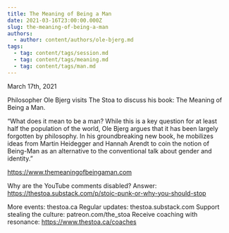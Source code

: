 ```yaml
---
title: The Meaning of Being a Man
date: 2021-03-16T23:00:00.000Z
slug: the-meaning-of-being-a-man
authors:
  - author: content/authors/ole-bjerg.md
tags:
  - tag: content/tags/session.md
  - tag: content/tags/meaning.md
  - tag: content/tags/man.md
---
```


March 17th, 2021

Philosopher Ole Bjerg visits The Stoa to discuss his book: The Meaning of Being a Man.

“What does it mean to be a man? While this is a key question for at least half the population of the world, Ole Bjerg argues that it has been largely forgotten by philosophy. In his groundbreaking new book, he mobilizes ideas from Martin Heidegger and Hannah Arendt to coin the notion of Being-Man as an alternative to the conventional talk about gender and identity.”

https://www.themeaningofbeingaman.com

Why are the YouTube comments disabled? Answer: https://thestoa.substack.com/p/stoic-punk-or-why-you-should-stop

More events: thestoa.ca
Regular updates: thestoa.substack.com
Support stealing the culture: patreon.com/the_stoa
Receive coaching with resonance: https://www.thestoa.ca/coaches
